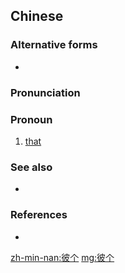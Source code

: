 {{also|彼個}}
==Chinese==
{{zh-forms}}

===Alternative forms===
* {{zh-l|*彼個}}

===Pronunciation===
{{zh-pron
|mn=hit ê
|cat=pron
}}

===Pronoun===
{{zh-pronoun}}

# {{lb|zh|Min Nan}} [[that]]

===See also===
* {{qualifier|Mandarin}} {{zh-l|那個|nàge; nèige}}

===References===
* {{thcwd|3905}}

[[zh-min-nan:彼个]]
[[mg:彼个]]